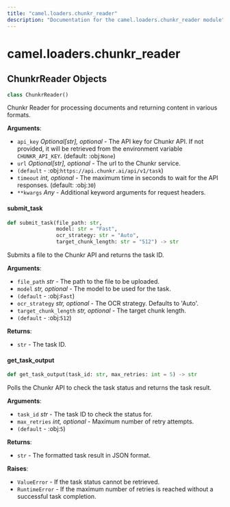 ```yaml
---
title: "camel.loaders.chunkr_reader"
description: "Documentation for the camel.loaders.chunkr_reader module"
---
```


<a id="camel.loaders.chunkr_reader"></a>

# camel.loaders.chunkr\_reader

<a id="camel.loaders.chunkr_reader.ChunkrReader"></a>

## ChunkrReader Objects

```python
class ChunkrReader()
```

Chunkr Reader for processing documents and returning content
in various formats.

**Arguments**:

- `api_key` _Optional[str], optional_ - The API key for Chunkr API. If not
  provided, it will be retrieved from the environment variable
  `CHUNKR_API_KEY`. (default: :obj:`None`)
- `url` _Optional[str], optional_ - The url to the Chunkr service.
- `(default` - :obj:`https://api.chunkr.ai/api/v1/task`)
- `timeout` _int, optional_ - The maximum time in seconds to wait for the
  API responses. (default: :obj:`30`)
- `**kwargs` _Any_ - Additional keyword arguments for request headers.

<a id="camel.loaders.chunkr_reader.ChunkrReader.submit_task"></a>

#### submit\_task

```python
def submit_task(file_path: str,
                model: str = "Fast",
                ocr_strategy: str = "Auto",
                target_chunk_length: str = "512") -> str
```

Submits a file to the Chunkr API and returns the task ID.

**Arguments**:

- `file_path` _str_ - The path to the file to be uploaded.
- `model` _str, optional_ - The model to be used for the task.
- `(default` - :obj:`Fast`)
- `ocr_strategy` _str, optional_ - The OCR strategy. Defaults to 'Auto'.
- `target_chunk_length` _str, optional_ - The target chunk length.
- `(default` - :obj:`512`)
  

**Returns**:

- `str` - The task ID.

<a id="camel.loaders.chunkr_reader.ChunkrReader.get_task_output"></a>

#### get\_task\_output

```python
def get_task_output(task_id: str, max_retries: int = 5) -> str
```

Polls the Chunkr API to check the task status and returns the task
result.

**Arguments**:

- `task_id` _str_ - The task ID to check the status for.
- `max_retries` _int, optional_ - Maximum number of retry attempts.
- `(default` - :obj:`5`)
  

**Returns**:

- `str` - The formatted task result in JSON format.
  

**Raises**:

- `ValueError` - If the task status cannot be retrieved.
- `RuntimeError` - If the maximum number of retries is reached without
  a successful task completion.

